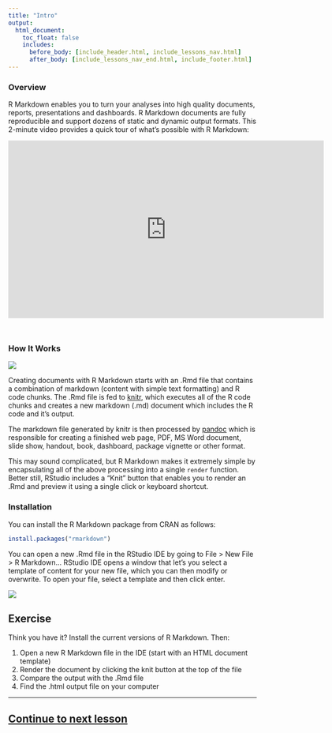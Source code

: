 ```yaml
---
title: "Intro"
output:
  html_document:
    toc_float: false
    includes:
      before_body: [include_header.html, include_lessons_nav.html]
      after_body: [include_lessons_nav_end.html, include_footer.html]
---
```


### Overview

R Markdown enables you to turn your analyses into high quality documents, reports, presentations and dashboards. R Markdown documents are fully reproducible and support dozens of static and dynamic output formats. This 2-minute video provides a quick tour of what's possible with R Markdown:

<iframe src="https://player.vimeo.com/video/177254549?color=428bca&title=0&byline=0&portrait=0" width="640" height="360" frameborder="0" style="margin-bottom: 2em;" webkitallowfullscreen mozallowfullscreen allowfullscreen></iframe>

### How It Works

![](lesson-images/RMarkdownFlow.png)

Creating documents with R Markdown starts with an .Rmd file that contains a combination of markdown (content with simple text formatting) and R code chunks. The .Rmd file is fed to [knitr](http://yihui.name/knitr/), which executes all of the R code chunks and creates a new markdown (.md) document which includes the R code and it's output.

The markdown file generated by knitr is then processed by [pandoc](http://pandoc.org/) which is responsible for creating a finished web page, PDF, MS Word document, slide show, handout, book, dashboard, package vignette or other format.

This may sound complicated, but R Markdown makes it extremely simple by encapsulating all of the above processing into a single `render` function. Better still, RStudio includes a "Knit" button that enables you to render an .Rmd and preview it using a single click or keyboard shortcut.

### Installation

You can install the R Markdown package from CRAN as follows:

```r
install.packages("rmarkdown")
```

You can open a new .Rmd file in the RStudio IDE by going to File > New File > R Markdown... RStudio IDE opens a window that let's you select a template of content for your new file, which you can then modify or overwrite. To open your file, select a template and then click enter.

![](lesson-images/RMarkdownWizard.png)

## Exercise

Think you have it? Install the current versions of R Markdown. Then:

1. Open a new R Markdown file in the IDE (start with an HTML document template)
2. Render the document by clicking the knit button at the top of the file
3. Compare the output with the .Rmd file
4. Find the .html output file on your computer

***
## [Continue to next lesson](lesson-2.html)
